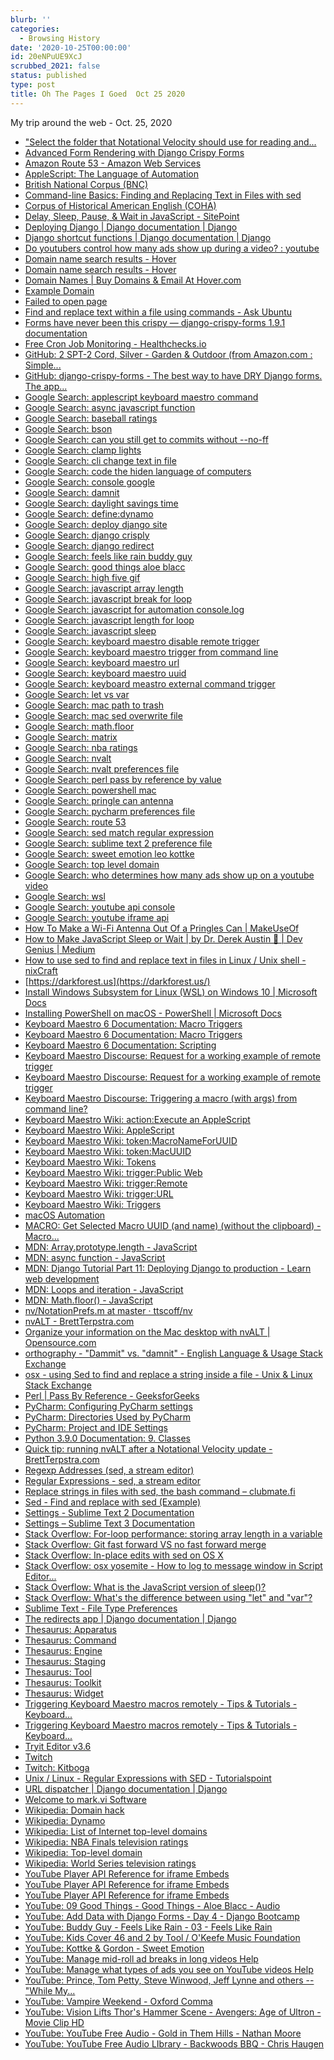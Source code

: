 ```yaml
---
blurb: ''
categories:
  - Browsing History
date: '2020-10-25T00:00:00'
id: 20eNPuUE9XcJ
scrubbed_2021: false
status: published
type: post
title: Oh The Pages I Goed  Oct 25 2020
---
```


My trip around the web - Oct. 25, 2020

- ["Select the folder that Notational Velocity should use for reading and...](https://github.com/scrod/nv/issues/332)
- [Advanced Form Rendering with Django Crispy Forms](https://simpleisbetterthancomplex.com/tutorial/2018/11/28/advanced-form-rendering-with-django-crispy-forms.html)
- [Amazon Route 53 - Amazon Web Services](https://aws.amazon.com/route53/)
- [AppleScript: The Language of Automation](https://macosxautomation.com/applescript/index.html)
- [British National Corpus (BNC)](https://www.english-corpora.org/bnc/)
- [Command-line Basics: Finding and Replacing Text in Files with sed](https://alligator.io/workflow/finding-replacing-text-sed/)
- [Corpus of Historical American English (COHA)](https://www.english-corpora.org/coha/)
- [Delay, Sleep, Pause, & Wait in JavaScript - SitePoint](https://www.sitepoint.com/delay-sleep-pause-wait/)
- [Deploying Django | Django documentation | Django](https://docs.djangoproject.com/en/3.1/howto/deployment/)
- [Django shortcut functions | Django documentation | Django](https://docs.djangoproject.com/en/3.1/topics/http/shortcuts/)
- [Do youtubers control how many ads show up during a video? : youtube](https://www.reddit.com/r/youtube/comments/5kn5f8/do_youtubers_control_how_many_ads_show_up_during/)
- [Domain name search results - Hover](https://www.hover.com/domains/results?q=alan)
- [Domain name search results - Hover](https://www.hover.com/domains/results?utf8=%E2%9C%93&q=alan.dev)
- [Domain Names | Buy Domains & Email At Hover.com](https://www.hover.com/)
- [Example Domain](https://www.example.com/)
- [Failed to open page](https://alan.dev/)
- [Find and replace text within a file using commands - Ask Ubuntu](https://askubuntu.com/questions/20414/find-and-replace-text-within-a-file-using-commands)
- [Forms have never been this crispy — django-crispy-forms 1.9.1 documentation](https://django-crispy-forms.readthedocs.io/en/latest/)
- [Free Cron Job Monitoring - Healthchecks.io](https://healthchecks.io/)
- [GitHub: 2 SPT-2 Cord, Silver - Garden & Outdoor (from Amazon.com : Simple...](https://www.amazon.com/Simple-Deluxe-Aluminum-Reflector-Included/dp/B06XD1PK37/ref=sr_1_7?dchild=1&keywords=clamp+lights&qid=1603654624&sr=8-7)
- [GitHub: django-crispy-forms - The best way to have DRY Django forms. The app...](https://github.com/django-crispy-forms/django-crispy-forms)
- [Google Search: applescript keyboard maestro command](https://www.google.com/search?client=safari&rls=en&q=applescript+keyboard+maestro+command&ie=UTF-8&oe=UTF-8)
- [Google Search: async javascript function](https://www.google.com/search?client=safari&rls=en&q=async+javascript+function&ie=UTF-8&oe=UTF-8)
- [Google Search: baseball ratings](https://www.google.com/search?client=safari&rls=en&q=baseball+ratings&ie=UTF-8&oe=UTF-8)
- [Google Search: bson](https://www.google.com/search?client=safari&rls=en&q=bson&ie=UTF-8&oe=UTF-8)
- [Google Search: can you still get to commits without --no-ff](https://www.google.com/search?client=safari&rls=en&q=can+you+still+get+to+commits+without+--no-ff&ie=UTF-8&oe=UTF-8)
- [Google Search: clamp lights](https://www.google.com/search?newwindow=1&client=safari&rls=en&ei=xNOVX_kowovnApqUv4gB&q=clamp+lights&oq=clamp+lights&gs_lcp=CgZwc3ktYWIQAzIICAAQyQMQkQIyAggAMgQIABBDMgIIADICCAAyAggAMgIIADICCAAyAggAMgIIADoHCAAQRxCwAzoFCAAQkQI6CAgAELEDEIMBOgUIABCxAzoICC4QsQMQgwE6CwguELEDEMcBEKMCOggILhDHARCvAToHCAAQyQMQQzoHCAAQsQMQQ1D_NViyRWC7RmgBcAB4AIABZ4gBxAeSAQQxMS4xmAEAoAEBqgEHZ3dzLXdpesgBCMABAQ&sclient=psy-ab&ved=0ahUKEwj5mqb0vtDsAhXCxVkKHRrKDxEQ4dUDCAw&uact=5)
- [Google Search: cli change text in file](https://www.google.com/search?client=safari&rls=en&q=cli+change+text+in+file&ie=UTF-8&oe=UTF-8)
- [Google Search: code the hiden language of computers](https://www.google.com/search?client=safari&rls=en&q=code+the+hiden+language+of+computers&ie=UTF-8&oe=UTF-8)
- [Google Search: console google](https://www.google.com/search?client=safari&rls=en&q=console+google&ie=UTF-8&oe=UTF-8)
- [Google Search: damnit](https://www.google.com/search?client=safari&rls=en&q=damnit&ie=UTF-8&oe=UTF-8)
- [Google Search: daylight savings time](https://www.google.com/search?client=safari&rls=en&q=daylight+savings+time&ie=UTF-8&oe=UTF-8)
- [Google Search: define:dynamo](https://www.google.com/search?client=safari&rls=en&q=define:dynamo&ie=UTF-8&oe=UTF-8)
- [Google Search: deploy django site](https://www.google.com/search?client=safari&rls=en&q=deploy+django+site&ie=UTF-8&oe=UTF-8)
- [Google Search: django crisply](https://www.google.com/search?newwindow=1&client=safari&rls=en&ei=1eGVX-mmBajY5gLdnKqIDQ&q=django+crisply+&oq=django+crisply+&gs_lcp=CgZwc3ktYWIQAzIHCAAQyQMQDTIECAAQDTIECAAQDTIECAAQDTIECAAQDTIECAAQDTIECAAQDTIECAAQDTIECAAQDTIECAAQDToHCAAQRxCwA1DaF1jaF2C-GWgBcAB4AIABZIgBZJIBAzAuMZgBAKABAaoBB2d3cy13aXrIAQjAAQE&sclient=psy-ab&ved=0ahUKEwip5bapzNDsAhUorFkKHV2OCtEQ4dUDCAw&uact=5)
- [Google Search: django redirect](https://www.google.com/search?client=safari&rls=en&q=django+redirect&ie=UTF-8&oe=UTF-8)
- [Google Search: feels like rain buddy guy](https://www.google.com/search?client=safari&rls=en&q=feels+like+rain+buddy+guy&ie=UTF-8&oe=UTF-8)
- [Google Search: good things aloe blacc](https://www.google.com/search?client=safari&rls=en&q=good+things+aloe+blacc&ie=UTF-8&oe=UTF-8)
- [Google Search: high five gif](https://www.google.com/search?q=high+five+gif&newwindow=1&client=safari&rls=en&source=lnms&tbm=isch&sa=X&ved=2ahUKEwiW0PfDm9HsAhUIpFkKHY_gCD4Q_AUoAXoECA8QAw&biw=781&bih=489)
- [Google Search: javascript array length](https://www.google.com/search?client=safari&rls=en&q=javascript+array+length&ie=UTF-8&oe=UTF-8)
- [Google Search: javascript break for loop](https://www.google.com/search?client=safari&rls=en&q=javascript+break+for+loop&ie=UTF-8&oe=UTF-8)
- [Google Search: javascript for automation console.log](https://www.google.com/search?client=safari&rls=en&q=javascript+for+automation+console.log&ie=UTF-8&oe=UTF-8)
- [Google Search: javascript length for loop](https://www.google.com/search?client=safari&rls=en&q=javascript+length+for+loop&ie=UTF-8&oe=UTF-8)
- [Google Search: javascript sleep](https://www.google.com/search?client=safari&rls=en&q=javascript+sleep&ie=UTF-8&oe=UTF-8)
- [Google Search: keyboard maestro disable remote trigger](https://www.google.com/search?client=safari&rls=en&q=keyboard+maestro+disable+remote+trigger&ie=UTF-8&oe=UTF-8)
- [Google Search: keyboard maestro trigger from command line](https://www.google.com/search?client=safari&rls=en&q=keyboard+maestro+trigger+from+command+line&ie=UTF-8&oe=UTF-8)
- [Google Search: keyboard maestro url](https://www.google.com/search?client=safari&rls=en&q=keyboard+maestro+url&ie=UTF-8&oe=UTF-8)
- [Google Search: keyboard maestro uuid](https://www.google.com/search?client=safari&rls=en&q=keyboard+maestro+uuid&ie=UTF-8&oe=UTF-8)
- [Google Search: keyboard meastro external command trigger](https://www.google.com/search?newwindow=1&client=safari&rls=en&ei=lN-UX5WCFrCC5wKhk7GgBA&q=keyboard+meastro+external+command+trigger&oq=keyboard+meastro+external+command+trigger&gs_lcp=CgZwc3ktYWIQAzIHCCEQChCgAToHCAAQRxCwAzoKCCEQFhAKEB0QHlCqKljDMmD0NmgBcAB4AIAB-AKIAeYJkgEHMC43LjAuMZgBAKABAaoBB2d3cy13aXrIAQjAAQE&sclient=psy-ab&ved=0ahUKEwiVnLaE1s7sAhUwwVkKHaFJDEQQ4dUDCAw&uact=5)
- [Google Search: let vs var](https://www.google.com/search?client=safari&rls=en&q=let+vs+var&ie=UTF-8&oe=UTF-8)
- [Google Search: mac path to trash](https://www.google.com/search?client=safari&rls=en&q=mac+path+to+trash&ie=UTF-8&oe=UTF-8)
- [Google Search: mac sed overwrite file](https://www.google.com/search?client=safari&rls=en&q=mac+sed+overwrite+file&ie=UTF-8&oe=UTF-8)
- [Google Search: math.floor](https://www.google.com/search?client=safari&rls=en&q=math.floor&ie=UTF-8&oe=UTF-8)
- [Google Search: matrix](https://www.google.com/search?newwindow=1&client=safari&rls=en&ei=DMqUX_KFE4WD5wLK5qCoCw&q=matrix+&oq=matrix+&gs_lcp=CgZwc3ktYWIQAzIQCC4QxwEQrwEQyQMQQxCTAjIECAAQQzIECAAQQzIECAAQQzIECAAQQzIECAAQQzIECAAQQzIECAAQQzIHCAAQsQMQQzIECAAQQzoHCAAQRxCwAzoICC4QsQMQgwE6AggAOgsILhCxAxDHARCjAjoICAAQsQMQgwE6BQgAEJECOgQILhBDOgUIABCxAzoICC4QxwEQowI6DQguEMcBEK8BEEMQkwI6DQguELEDEMcBEKMCEAo6BwguELEDEEM6CAgAELEDEMkDOgUILhCxA1C6N1jrQWCyQ2gEcAB4AIABrQGIAdQHkgEDMS43mAEAoAEBqgEHZ3dzLXdpesgBCMABAQ&sclient=psy-ab&ved=0ahUKEwjyu4nAwc7sAhWFwVkKHUozCLUQ4dUDCAw&uact=5)
- [Google Search: nba ratings](https://www.google.com/search?client=safari&rls=en&q=nba+ratings&ie=UTF-8&oe=UTF-8#scso=_36iVX6aONMyA5wLf4oPABA20:101)
- [Google Search: nvalt](https://www.google.com/search?client=safari&rls=en&q=nvalt&ie=UTF-8&oe=UTF-8)
- [Google Search: nvalt preferences file](https://www.google.com/search?client=safari&rls=en&q=nvalt+preferences+file&ie=UTF-8&oe=UTF-8)
- [Google Search: perl pass by reference by value](https://www.google.com/search?client=safari&rls=en&q=perl+pass+by+reference+by+value&ie=UTF-8&oe=UTF-8)
- [Google Search: powershell mac](https://www.google.com/search?client=safari&rls=en&q=powershell+mac&ie=UTF-8&oe=UTF-8)
- [Google Search: pringle can antenna](https://www.google.com/search?client=safari&rls=en&q=pringle+can+antenna&ie=UTF-8&oe=UTF-8)
- [Google Search: pycharm preferences file](https://www.google.com/search?client=safari&rls=en&q=pycharm+preferences+file&ie=UTF-8&oe=UTF-8)
- [Google Search: route 53](https://www.google.com/search?client=safari&rls=en&q=route+53&ie=UTF-8&oe=UTF-8)
- [Google Search: sed match regular expression](https://www.google.com/search?client=safari&rls=en&q=sed+match+regular+expression&ie=UTF-8&oe=UTF-8)
- [Google Search: sublime text 2 preference file](https://www.google.com/search?client=safari&rls=en&q=sublime+text+2+preference+file&ie=UTF-8&oe=UTF-8)
- [Google Search: sweet emotion leo kottke](https://www.google.com/search?client=safari&rls=en&q=sweet+emotion+leo+kottke&ie=UTF-8&oe=UTF-8)
- [Google Search: top level domain](https://www.google.com/search?client=safari&rls=en&q=top+level+domain&ie=UTF-8&oe=UTF-8)
- [Google Search: who determines how many ads show up on a youtube video](https://www.google.com/search?client=safari&rls=en&q=who+determines+how+many+ads+show+up+on+a+youtube+video&ie=UTF-8&oe=UTF-8)
- [Google Search: wsl](https://www.google.com/search?client=safari&rls=en&q=wsl&ie=UTF-8&oe=UTF-8)
- [Google Search: youtube api console](https://www.google.com/search?client=safari&rls=en&q=youtube+api+console&ie=UTF-8&oe=UTF-8)
- [Google Search: youtube iframe api](https://www.google.com/search?client=safari&rls=en&q=youtube+iframe+api&ie=UTF-8&oe=UTF-8)
- [How To Make a Wi-Fi Antenna Out Of a Pringles Can | MakeUseOf](https://www.makeuseof.com/tag/how-to-make-a-wifi-antenna-out-of-a-pringles-can-nb/)
- [How to Make JavaScript Sleep or Wait | by Dr. Derek Austin 🥳 | Dev Genius | Medium](https://medium.com/dev-genius/how-to-make-javascript-sleep-or-wait-d95d33c99909)
- [How to use sed to find and replace text in files in Linux / Unix shell - nixCraft](https://www.cyberciti.biz/faq/how-to-use-sed-to-find-and-replace-text-in-files-in-linux-unix-shell/)
- [https://darkforest.us](https://darkforest.us/)
- [Install Windows Subsystem for Linux (WSL) on Windows 10 | Microsoft Docs](https://docs.microsoft.com/en-us/windows/wsl/install-win10)
- [Installing PowerShell on macOS - PowerShell | Microsoft Docs](https://docs.microsoft.com/en-us/powershell/scripting/install/installing-powershell-core-on-macos?view=powershell-7)
- [Keyboard Maestro 6 Documentation: Macro Triggers](https://www.keyboardmaestro.com/documentation/6/triggers.html)
- [Keyboard Maestro 6 Documentation: Macro Triggers](https://www.keyboardmaestro.com/documentation/6/triggers.html#triggers_script)
- [Keyboard Maestro 6 Documentation: Scripting](https://www.keyboardmaestro.com/documentation/6/scripting.html)
- [Keyboard Maestro Discourse: Request for a working example of remote trigger](https://forum.keyboardmaestro.com/t/request-for-a-working-example-of-remote-trigger/10844/10?u=jmichaeltx)
- [Keyboard Maestro Discourse: Request for a working example of remote trigger](https://forum.keyboardmaestro.com/t/request-for-a-working-example-of-remote-trigger/10844/10)
- [Keyboard Maestro Discourse: Triggering a macro (with args) from command line?](https://forum.keyboardmaestro.com/t/triggering-a-macro-with-args-from-command-line/7135)
- [Keyboard Maestro Wiki: action:Execute an AppleScript](https://wiki.keyboardmaestro.com/action/Execute_an_AppleScript)
- [Keyboard Maestro Wiki: AppleScript](https://wiki.keyboardmaestro.com/AppleScript)
- [Keyboard Maestro Wiki: token:MacroNameForUUID](https://wiki.keyboardmaestro.com/token/MacroNameForUUID)
- [Keyboard Maestro Wiki: token:MacUUID](https://wiki.keyboardmaestro.com/token/MacUUID)
- [Keyboard Maestro Wiki: Tokens](https://wiki.keyboardmaestro.com/Tokens)
- [Keyboard Maestro Wiki: trigger:Public Web](https://wiki.keyboardmaestro.com/trigger/Public_Web)
- [Keyboard Maestro Wiki: trigger:Remote](https://wiki.keyboardmaestro.com/trigger/Remote)
- [Keyboard Maestro Wiki: trigger:URL](https://wiki.keyboardmaestro.com/trigger/URL)
- [Keyboard Maestro Wiki: Triggers](https://wiki.keyboardmaestro.com/Triggers)
- [macOS Automation](https://macosxautomation.com/index.html)
- [MACRO: Get Selected Macro UUID (and name) (without the clipboard) - Macro...](https://forum.keyboardmaestro.com/t/macro-get-selected-macro-uuid-and-name-without-the-clipboard/4330)
- [MDN: Array.prototype.length - JavaScript](https://developer.mozilla.org/en-US/docs/Web/JavaScript/Reference/Global_Objects/Array/length)
- [MDN: async function - JavaScript](https://developer.mozilla.org/en-US/docs/Web/JavaScript/Reference/Statements/async_function)
- [MDN: Django Tutorial Part 11: Deploying Django to production - Learn web development](https://developer.mozilla.org/en-US/docs/Learn/Server-side/Django/Deployment)
- [MDN: Loops and iteration - JavaScript](https://developer.mozilla.org/en-US/docs/Web/JavaScript/Guide/Loops_and_iteration)
- [MDN: Math.floor() - JavaScript](https://developer.mozilla.org/en-US/docs/Web/JavaScript/Reference/Global_Objects/Math/floor)
- [nv/NotationPrefs.m at master · ttscoff/nv](https://github.com/ttscoff/nv/blob/master/NotationPrefs.m)
- [nvALT - BrettTerpstra.com](https://brettterpstra.com/projects/nvalt/)
- [Organize your information on the Mac desktop with nvALT | Opensource.com](https://opensource.com/article/19/1/nvalt)
- [orthography - "Dammit" vs. "damnit" - English Language & Usage Stack Exchange](https://english.stackexchange.com/questions/79282/dammit-vs-damnit)
- [osx - using Sed to find and replace a string inside a file - Unix & Linux Stack Exchange](https://unix.stackexchange.com/questions/272040/using-sed-to-find-and-replace-a-string-inside-a-file)
- [Perl | Pass By Reference - GeeksforGeeks](https://www.geeksforgeeks.org/perl-pass-by-reference/)
- [PyCharm: Configuring PyCharm settings](https://www.jetbrains.com/help/pycharm/configuring-project-and-ide-settings.html)
- [PyCharm: Directories Used by PyCharm](https://www.jetbrains.com/help/pycharm/directories-used-by-the-ide-to-store-settings-caches-plugins-and-logs.html)
- [PyCharm: Project and IDE Settings](https://www.jetbrains.com/help/pycharm/project-and-ide-settings.html#ide_settings)
- [Python 3.9.0 Documentation: 9. Classes](https://docs.python.org/3/tutorial/classes.html#id2)
- [Quick tip: running nvALT after a Notational Velocity update - BrettTerpstra.com](https://brettterpstra.com/2011/02/08/quick-tip-running-nvalt-after-a-notational-velocity-update/)
- [Regexp Addresses (sed, a stream editor)](https://www.gnu.org/software/sed/manual/html_node/Regexp-Addresses.html)
- [Regular Expressions - sed, a stream editor](https://www.gnu.org/software/sed/manual/html_node/Regular-Expressions.html)
- [Replace strings in files with sed, the bash command – clubmate.fi](https://clubmate.fi/replace-strings-in-files-with-the-sed-bash-command/)
- [Sed - Find and replace with sed (Example)](https://coderwall.com/p/whmxya/sed-find-and-replace-with-sed)
- [Settings - Sublime Text 2 Documentation](https://www.sublimetext.com/docs/2/settings.html)
- [Settings – Sublime Text 3 Documentation](https://www.sublimetext.com/docs/3/settings.html)
- [Stack Overflow: For-loop performance: storing array length in a variable](https://stackoverflow.com/questions/17989270/for-loop-performance-storing-array-length-in-a-variable)
- [Stack Overflow: Git fast forward VS no fast forward merge](https://stackoverflow.com/questions/6701292/git-fast-forward-vs-no-fast-forward-merge/6701322)
- [Stack Overflow: In-place edits with sed on OS X](https://stackoverflow.com/questions/7573368/in-place-edits-with-sed-on-os-x)
- [Stack Overflow: osx yosemite - How to log to message window in Script Editor...](https://stackoverflow.com/questions/27609455/how-to-log-to-message-window-in-script-editor-using-javascript-for-automation)
- [Stack Overflow: What is the JavaScript version of sleep()?](https://stackoverflow.com/questions/951021/what-is-the-javascript-version-of-sleep)
- [Stack Overflow: What's the difference between using "let" and "var"?](https://stackoverflow.com/questions/762011/whats-the-difference-between-using-let-and-var)
- [Sublime Text - File Type Preferences](https://www.sublimetext.com/docs/1/file-type-preferences)
- [The redirects app | Django documentation | Django](https://docs.djangoproject.com/en/3.1/ref/contrib/redirects/)
- [Thesaurus: Apparatus](https://www.thesaurus.com/browse/apparatus?s=t)
- [Thesaurus: Command](https://www.thesaurus.com/browse/command?s=t)
- [Thesaurus: Engine](https://www.thesaurus.com/browse/engine?s=t)
- [Thesaurus: Staging](https://www.thesaurus.com/browse/staging)
- [Thesaurus: Tool](https://www.thesaurus.com/browse/tool?s=t)
- [Thesaurus: Toolkit](https://www.thesaurus.com/misspelling?term=toolkit&s=t)
- [Thesaurus: Widget](https://www.thesaurus.com/browse/widget?s=t)
- [Triggering Keyboard Maestro macros remotely - Tips & Tutorials - Keyboard...](https://forum.keyboardmaestro.com/t/triggering-keyboard-maestro-macros-remotely/8277?u=jmichaeltx)
- [Triggering Keyboard Maestro macros remotely - Tips & Tutorials - Keyboard...](https://forum.keyboardmaestro.com/t/triggering-keyboard-maestro-macros-remotely/8277/3)
- [Tryit Editor v3.6](https://www.w3schools.com/JS/tryit.asp?filename=tryjs_const_array)
- [Twitch](https://www.twitch.tv/team/heartsupportnetwork)
- [Twitch: Kitboga](https://www.twitch.tv/kitboga)
- [Unix / Linux - Regular Expressions with SED - Tutorialspoint](https://www.tutorialspoint.com/unix/unix-regular-expressions.htm)
- [URL dispatcher | Django documentation | Django](https://docs.djangoproject.com/en/3.1/topics/http/urls/#using-regular-expressions)
- [Welcome to mark.vi Software](https://mark.vi/#)
- [Wikipedia: Domain hack](https://en.wikipedia.org/wiki/Domain_hack)
- [Wikipedia: Dynamo](https://en.wikipedia.org/wiki/Dynamo)
- [Wikipedia: List of Internet top-level domains](https://en.wikipedia.org/wiki/List_of_Internet_top-level_domains#V)
- [Wikipedia: NBA Finals television ratings](https://en.wikipedia.org/wiki/NBA_Finals_television_ratings#2)
- [Wikipedia: Top-level domain](https://en.wikipedia.org/wiki/Top-level_domain)
- [Wikipedia: World Series television ratings](https://en.wikipedia.org/wiki/World_Series_television_ratings)
- [YouTube Player API Reference for iframe Embeds](https://developers.google.com/youtube/iframe_api_reference)
- [YouTube Player API Reference for iframe Embeds](https://developers.google.com/youtube/iframe_api_reference#Functions)
- [YouTube Player API Reference for iframe Embeds](https://developers.google.com/youtube/iframe_api_reference#seekTo)
- [YouTube: 09 Good Things - Good Things - Aloe Blacc - Audio](https://www.youtube.com/watch?v=ILLsVJ4ztFI)
- [YouTube: Add Data with Django Forms - Day 4 - Django Bootcamp](https://www.youtube.com/watch?v=ATuS7vpVc0I)
- [YouTube: Buddy Guy - Feels Like Rain - 03 - Feels Like Rain](https://www.youtube.com/watch?v=QButLzJB5SI)
- [YouTube: Kids Cover 46 and 2 by Tool / O'Keefe Music Foundation](https://www.youtube.com/watch?v=mYKLvYGqaC0)
- [YouTube: Kottke & Gordon - Sweet Emotion](https://www.youtube.com/watch?v=FjdTiP8DLIA)
- [YouTube: Manage mid-roll ad breaks in long videos Help](https://support.google.com/youtube/answer/6175006?hl=en)
- [YouTube: Manage what types of ads you see on YouTube videos Help](https://support.google.com/youtube/answer/7403255?hl=en)
- [YouTube: Prince, Tom Petty, Steve Winwood, Jeff Lynne and others -- "While My...](https://www.youtube.com/watch?v=6SFNW5F8K9Y)
- [YouTube: Vampire Weekend - Oxford Comma](https://www.youtube.com/watch?v=P_i1xk07o4g)
- [YouTube: Vision Lifts Thor's Hammer Scene - Avengers: Age of Ultron - Movie Clip HD](https://www.youtube.com/watch?v=I7jP1JQerrw)
- [YouTube: YouTube Free Audio - Gold in Them Hills - Nathan Moore](https://www.youtube.com/watch?v=dYidxJ_gKd8)
- [YouTube: YouTube Free Audio LIbrary - Backwoods BBQ - Chris Haugen](https://www.youtube.com/watch?v=Puq9vVwsrqA&t=1s)
